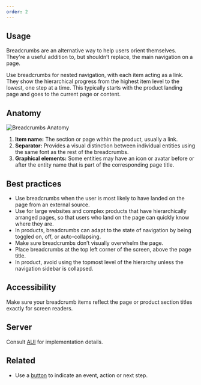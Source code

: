 ```yaml
---
order: 2
---
```


## Usage

Breadcrumbs are an alternative way to help users orient themselves. They're a useful addition to, but shouldn’t replace, the main navigation on a page.

Use breadcrumbs for nested navigation, with each item acting as a link. They show the hierarchical progress from the highest item level to the lowest, one step at a time. This typically starts with the product landing page and goes to the current page or content.

## Anatomy

![Breadcrumbs Anatomy](../images/breadcrumbs-anatomy.png)

1. **Item name:** The section or page within the product, usually a link.
2. **Separator:** Provides a visual distinction between individual entities using the same font as the rest of the breadcrumbs.
3. **Graphical elements:** Some entities may have an icon or avatar before or after the entity name that is part of the corresponding page title.

## Best practices

- Use breadcrumbs when the user is most likely to have landed on the page from an external source.
- Use for large websites and complex products that have hierarchically arranged pages, so that users who land on the page can quickly know where they are.
- In products, breadcrumbs can adapt to the state of navigation by being toggled on, off, or auto-collapsing.
- Make sure breadcrumbs don’t visually overwhelm the page.
- Place breadcrumbs at the top left corner of the screen, above the page title.
- In product, avoid using the topmost level of the hierarchy unless the navigation sidebar is collapsed.

## Accessibility

Make sure your breadcrumb items reflect the page or product section titles exactly for screen readers.

## Server

Consult [AUI](https://docs.atlassian.com/aui/latest/docs/navigation.html) for implementation details.

## Related

- Use a [button](/components/button) to indicate an event, action or next step.

